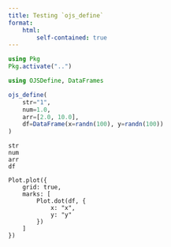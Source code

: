 ```yaml
---
title: Testing `ojs_define`
format:
    html:
        self-contained: true
---
```


```julia
using Pkg
Pkg.activate("..")

using OJSDefine, DataFrames

ojs_define(
    str="1",
    num=1.0,
    arr=[2.0, 10.0],
    df=DataFrame(x=randn(100), y=randn(100))
)
```

```ojs
str
num
arr
df
```

```ojs
Plot.plot({
    grid: true,
    marks: [
        Plot.dot(df, {
            x: "x",
            y: "y"
        })
    ]
})
```
